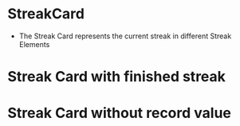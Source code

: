 
<Meta title="Achievements/Streak/StreakCard" component={StreakCard} />

# StreakCard

-   The Streak Card represents the current streak in different Streak Elements

<Story name="Streak Card">
    <StreakCard
        streak={17}
        record={27}
        title="Pünktlichkeits-Rekord"
        progressDescription="Weiter so, um den Rekord zu erhöhen"
        image={ExampleStreakUnfinished}
        alternativeText="27 day streak"
        actionType={Achievement_Action_Type_Enum.Action}
    />
</Story>

# Streak Card with finished streak

<Story name="Streak Card Finished">
    <StreakCard
        streak={27}
        record={27}
        title="Pünktlichkeits-Rekord"
        progressDescription="Weiter so, um den Rekord zu erhöhen"
        image={ExampleStreakFinished}
        alternativeText="27 day streak"
        actionType={Achievement_Action_Type_Enum.Action}
    />
</Story>

# Streak Card without record value

<Story name="Streak Card Without Record">
    <StreakCard
        streak={27}
        title="Lern-Fair Community Member"
        progressDescription="Du bist bereits seit 8 Monaten ein Teil der Lern-Fair Community. Schön, dass du hier bist!"
        image={ExampleStreakFinished}
        alternativeText="27 day streak"
        actionType={Achievement_Action_Type_Enum.Action}
    />
</Story>
